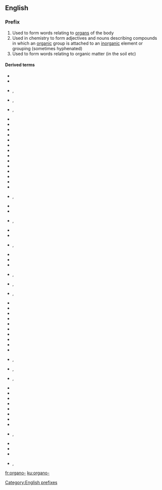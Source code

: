 ==English==

===Prefix===
{{head|en|prefixes}}

# Used to form words relating to [[organ]]s of the body
# Used in chemistry to form adjectives and nouns describing compounds in which an [[organic]] group is attached to an [[inorganic]] element or grouping (sometimes hyphenated)
# Used to form words relating to organic matter (in the soil etc)

====Derived terms====
{{der-top}}
* {{l|en|organoactinide}}
* {{l|en|organoalkali}}
* {{l|en|organoaluminium}}, {{l|en|organo-aluminium}}
* {{l|en|organoborane}}, {{l|en|organo-borane}}
* {{l|en|organoboron}}, {{l|en|organo-boron}}
* {{l|en|organobromine}}
* {{l|en|organocadmium}}
* {{l|en|organochloride}}
* {{l|en|organochlorine}}
* {{l|en|organoclay}}
* {{l|en|organocopper}}
* {{l|en|organofluorine}}
* {{l|en|organogenesis}}
* {{l|en|organogenetic}}
* {{l|en|organogenic}}
* {{l|en|organogenous}}
* {{l|en|organogermanium}}
* {{l|en|organographical}}
* {{l|en|organography}}
* {{l|en|organohalogen}}, {{l|en|organo-halogen}}
* {{l|en|organoid}}
* {{l|en|organoiodine}}
* {{l|en|organolead}}, {{l|en|organo-lead}}
* {{l|en|organoleptic}}
* {{l|en|organolite}}
* {{l|en|organolithium}}, {{l|en|organo-lithium}}
* {{l|en|organological}}
* {{l|en|organologist}}
* {{l|en|organology}}
{{der-mid}}
* {{l|en|organomagnesium}}, {{l|en|organo-magnesium}}
* {{l|en|organomercurial}}, {{l|en|organo-mercurial}}
* {{l|en|organomercury}}, {{l|en|organo-mercury}}
* {{l|en|organometal}}
* {{l|en|organometallic}}
* {{l|en|organonomy}}
* {{l|en|organopalladium}}
* {{l|en|organophosphate}}
* {{l|en|organophosphorous}}
* {{l|en|organophosphorus}}
* {{l|en|organophyly}}
* {{l|en|organoplastic}}
* {{l|en|organoselenium}}
* {{l|en|organosilane}}, {{l|en|organo-silane}}
* {{l|en|organosiloxane}}, {{l|en|organo-siloxane}}
* {{l|en|organosilicon}}, {{l|en|organo-silicon}}
* {{l|en|organosol}}
* {{l|en|organosulfur}}
* {{l|en|organosulfate}}
* {{l|en|organotellurium}}
* {{l|en|organotherapeutic}}
* {{l|en|organotherapeutics}}
* {{l|en|organotherapy}}
* {{l|en|organothiophosphate}}
* {{l|en|organotin}}, {{l|en|organo-tin}}
* {{l|en|organotitanium}}
* {{l|en|organotypic}}
* {{l|en|organovanadium}}
* {{l|en|organozinc}}, {{l|en|organo-zinc}}
{{der-bottom}}

[[Category:English prefixes]]

[[fr:organo-]]
[[ku:organo-]]
